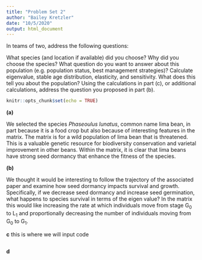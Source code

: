 ```yaml
---
title: "Problem Set 2"
author: "Bailey Kretzler"
date: "10/5/2020"
output: html_document
---
```


In teams of two, address the following questions:

What species (and location if available) did you choose? Why did you choose the species?
What question do you want to answer about this population (e.g. population status, best management strategies)?
Calculate eigenvalue, stable age distribution, elasticity, and sensitivity. What does this tell you about the population?
Using the calculations in part (c), or additional calculations, address the question you proposed in part (b).

```r
knitr::opts_chunk$set(echo = TRUE)
```

**(a)**

We selected the species *Phaseoulus lunatus*, common name lima bean, in part because it is a food crop but also because of interesting features in the matrix. The matrix is for a wild population of lima bean that is threatened. This is a valuable genetic resource for biodiversity conservation and varietal improvement in other beans. Within the matrix, it is clear that lima beans have strong seed dormancy that enhance the fitness of the species.

**(b)** 

We thought it would be interesting to follow the trajectory of the associated paper and examine how seed dormancy impacts survival and growth. Specifically, if we decrease seed dormancy and increase seed germination, what happens to species survival in terms of the eigen value? In the matrix this would like increasing the rate at which individuals move from stage G~0~ to L~1~ and proportionally decreasing the number of individuals moving from G~0~ to G~1~. 


**c** this is where we will input code
```r



```

**d**
